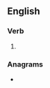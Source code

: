 ==English==

===Verb===
{{head|en|verb form}}

# {{qualifier|Geordie}} {{en-third-person singular of|tyek}}

===Anagrams===
* {{l|en|tykes}}